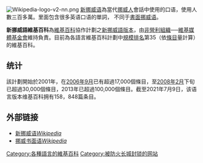 [[File:Wikipedia-logo-v2-nn.png|right]]
[[新挪威语|新挪威语]]為當代[[挪威人|挪威人]]會話中使用的口语，使用人數三百多萬。里面包含很多英语口语的單詞， 不同于[[書面挪威语|書面挪威语]]。

'''新挪威語維基百科'''為[[維基百科|維基百科]]協作計劃之[[新挪威語|新挪威語]][[版本|版本]]，由[[非營利組織|非營利組織]]──[[維基媒體基金會|維基媒體基金會]]維持負責。目前為各語言維基百科計劃中[[規模|規模]][[排名|排名]]第35（依[[條目|條目]]量計算）的維基百科。

== 统计 ==
該計劃開始於2001年，在[[2006年9月|2006年9月]]已有超過17,000個條目，至[[2008年2月|2008年2月]]下旬已超過30,000個條目，2013年已超過100,000個條目。截至2021年7月9日，该语言版本维基百科拥有158，848篇条目。 

== 外部链接 ==
* [http://nn.wikipedia.org/ 新挪威语''Wikipedia''] {{Wayback|url=http://nn.wikipedia.org/ |date=20080724110427 }}
* [http://no.wikipedia.org/ 挪威书面语''Wikipedia''] {{Wayback|url=http://no.wikipedia.org/ |date=20040619203025 }}

{{Wikipedia-stub}}
{{Wikipedia Editions}}

[[Category:各種語言的維基百科|Category:各種語言的維基百科]]
[[Category:被防火长城封锁的网站|Category:被防火长城封锁的网站]]
<!--
'''新挪威语维基百科''' ([[新挪威语|新挪威语]])是拿伊浬言话写个[[维基百科|维基百科]]。开头辰光，只有一只挪威语维基，但是拿两种言话（'''挪威书面语'''搭仔'''新挪威语'''）写个。

[[Category:Wikipedia|新挪威语]]
[[Category:超过10000篇文章个Wikipedia|新挪威语]]
//-->